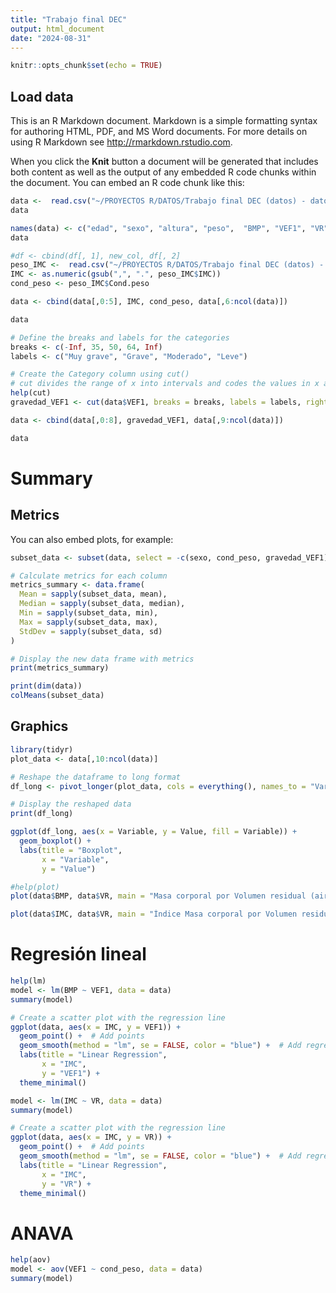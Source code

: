 ---
title: "Trabajo final DEC"
output: html_document
date: "2024-08-31"
---

```{r setup, include=FALSE}
knitr::opts_chunk$set(echo = TRUE)
```

## Load data

This is an R Markdown document. Markdown is a simple formatting syntax for authoring HTML, PDF, and MS Word documents. For more details on using R Markdown see <http://rmarkdown.rstudio.com>.

When you click the **Knit** button a document will be generated that includes both content as well as the output of any embedded R code chunks within the document. You can embed an R code chunk like this:

```{r read_csv}
data <-  read.csv("~/PROYECTOS R/DATOS/Trabajo final DEC (datos) - datos.csv")
data
```

```{r}
names(data) <- c("edad", "sexo", "altura", "peso",  "BMP", "VEF1", "VR", "CRF", "CPT", "PEmax")
data
```

```{r add IMC columns}
#df <- cbind(df[, 1], new_col, df[, 2]
peso_IMC <-  read.csv("~/PROYECTOS R/DATOS/Trabajo final DEC (datos) - peso_según_IMC.csv")    
IMC <- as.numeric(gsub(",", ".", peso_IMC$IMC))
cond_peso <- peso_IMC$Cond.peso

data <- cbind(data[,0:5], IMC, cond_peso, data[,6:ncol(data)])

data
```

```{r add nivel gravedad VEF1}
# Define the breaks and labels for the categories
breaks <- c(-Inf, 35, 50, 64, Inf)
labels <- c("Muy grave", "Grave", "Moderado", "Leve")

# Create the Category column using cut()
# cut divides the range of x into intervals and codes the values in x according to which interval they fall. 
help(cut)
gravedad_VEF1 <- cut(data$VEF1, breaks = breaks, labels = labels, right = FALSE)

data <- cbind(data[,0:8], gravedad_VEF1, data[,9:ncol(data)])

data
```

# Summary

## Metrics

You can also embed plots, for example:

```{r summary}
subset_data <- subset(data, select = -c(sexo, cond_peso, gravedad_VEF1))

# Calculate metrics for each column
metrics_summary <- data.frame(
  Mean = sapply(subset_data, mean),
  Median = sapply(subset_data, median),
  Min = sapply(subset_data, min),
  Max = sapply(subset_data, max),
  StdDev = sapply(subset_data, sd)
)

# Display the new data frame with metrics
print(metrics_summary)
```

```{r}
print(dim(data))
colMeans(subset_data)
```

## Graphics

```{r boxplots}
library(tidyr)
plot_data <- data[,10:ncol(data)]

# Reshape the dataframe to long format
df_long <- pivot_longer(plot_data, cols = everything(), names_to = "Variable", values_to = "Value")

# Display the reshaped data
print(df_long)

ggplot(df_long, aes(x = Variable, y = Value, fill = Variable)) +
  geom_boxplot() +
  labs(title = "Boxplot",
       x = "Variable",
       y = "Value")

```

```{r BMP_x_VR}
#help(plot)
plot(data$BMP, data$VR, main = "Masa corporal por Volumen residual (aire luego de espiración)")
```

```{r IMC_x_VR}
plot(data$IMC, data$VR, main = "Índice Masa corporal por Volumen residual (aire luego de espiración)")
```

# Regresión lineal

```{r}
help(lm)
model <- lm(BMP ~ VEF1, data = data)
summary(model)
```

```{r}
# Create a scatter plot with the regression line
ggplot(data, aes(x = IMC, y = VEF1)) +
  geom_point() +  # Add points
  geom_smooth(method = "lm", se = FALSE, color = "blue") +  # Add regression line
  labs(title = "Linear Regression",
       x = "IMC",
       y = "VEF1") +
  theme_minimal()
```
```{r}
model <- lm(IMC ~ VR, data = data)
summary(model)
```
```{r}
# Create a scatter plot with the regression line
ggplot(data, aes(x = IMC, y = VR)) +
  geom_point() +  # Add points
  geom_smooth(method = "lm", se = FALSE, color = "blue") +  # Add regression line
  labs(title = "Linear Regression",
       x = "IMC",
       y = "VR") +
  theme_minimal()
```
# ANAVA

```{r}
help(aov)
model <- aov(VEF1 ~ cond_peso, data = data)
summary(model)
```
